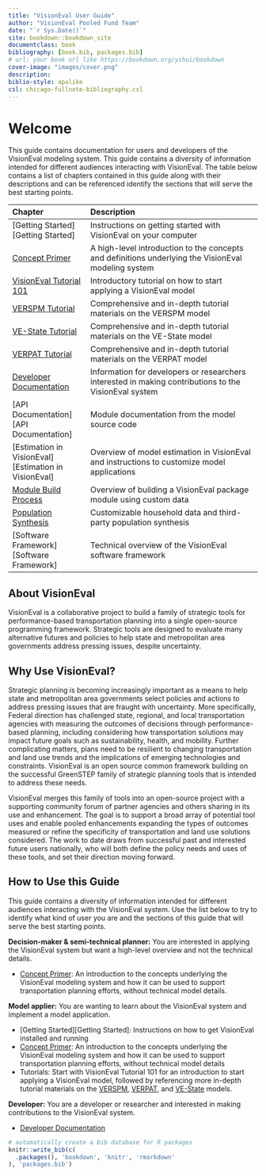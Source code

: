 ```yaml
---
title: "VisionEval User Guide"
author: "VisionEval Pooled Fund Team"
date: "`r Sys.Date()`"
site: bookdown::bookdown_site
documentclass: book
bibliography: [book.bib, packages.bib]
# url: your book url like https://bookdown.org/yihui/bookdown
cover-image: "images/cover.png"
description:
biblio-style: apalike
csl: chicago-fullnote-bibliography.csl
---
```


# Welcome {-}

This guide contains documentation for users and developers of the VisionEval modeling system. This guide contains a diversity of information intended for different audiences interacting with VisionEval. The table below contains a list of chapters contained in this guide along with their descriptions and can be referenced identify the sections that will serve the best starting points.

| Chapter | Description|
|:-------------|:-----------------------------|
| [Getting Started][Getting Started] | Instructions on getting started with VisionEval on your computer |
| [Concept Primer](#conceptprimer) | A high-level introduction to the concepts and definitions underlying the VisionEval modeling system |
| [VisionEval Tutorial 101](#tutorial) | Introductory tutorial on how to start applying a VisionEval model |
| [VERSPM Tutorial](#verspm) | Comprehensive and in-depth tutorial materials on the VERSPM model |
| [VE-State Tutorial](#vestate) | Comprehensive and in-depth tutorial materials on the VE-State model |
| [VERPAT Tutorial](#verpat) | Comprehensive and in-depth tutorial materials on the VERPAT model |
| [Developer Documentation](#developer) | Information for developers or researchers interested in making contributions to the VisionEval system |
| [API Documentation][API Documentation] | Module documentation from the model source code |
| [Estimation in VisionEval][Estimation in VisionEval] | Overview of model estimation in VisionEval and instructions to customize model applications |
| [Module Build Process](#ve-buildprocess) | Overview of building a VisionEval package module using custom data |
| [Population Synthesis](#ve-popsim) | Customizable household data and third-party population synthesis |
| [Software Framework][Software Framework] | Technical overview of the VisionEval software framework |

## About VisionEval {-}
VisionEval is a collaborative project to build a family of strategic tools for performance-based transportation planning into a single open-source programming framework. Strategic tools are designed to evaluate many alternative futures and policies to help state and metropolitan area governments address pressing issues, despite uncertainty.

## Why Use VisionEval? {-}
Strategic planning is becoming increasingly important as a means to help state and metropolitan area governments select policies and actions to address pressing issues that are fraught with uncertainty. More specifically, Federal direction has challenged state, regional, and local transportation agencies with measuring the outcomes of decisions through performance-based planning, including considering how transportation solutions may impact future goals such as sustainability, health, and mobility. Further complicating matters, plans need to be resilient to changing transportation and land use trends and the implications of emerging technologies and constraints. VisionEval is an open source common framework building on the successful GreenSTEP family of strategic planning tools that is intended to address these needs.

VisionEval merges this family of tools into an open-source project with a supporting community forum of partner agencies and others sharing in its use and enhancement. The goal is to support a broad array of potential tool uses and enable pooled enhancements expanding the types of outcomes measured or refine the specificity of transportation and land use solutions considered. The work to date draws from successful past and interested future users nationally, who will both define the policy needs and uses of these tools, and set their direction moving forward.

## How to Use this Guide {-}
This guide contains a diversity of information intended for different audiences interacting with the VisionEval system. Use the list below to try to identify what kind of user you are and the sections of this guide that will serve the best starting points.

**Decision-maker & semi-technical planner:** You are interested in applying the VisionEval system but want a high-level overview and not the technical details.

* [Concept Primer](#conceptprimer): An introduction to the concepts underlying the VisionEval modeling system and how it can be used to support transportation planning efforts, without technical model details.

**Model applier:** You are wanting to learn about the VisionEval system and implement a model application.

* [Getting Started][Getting Started]: Instructions on how to get VisionEval installed and running
* [Concept Primer](#conceptprimer): An introduction to the concepts underlying the VisionEval modeling system and how it can be used to support transportation planning efforts, without technical model details
* Tutorials: Start with VisionEval Tutorial 101 for an introduction to start applying a VisionEval model, followed by referencing more in-depth tutorial materials on the [VERSPM](#verspm), [VERPAT](#verpat), and [VE-State](#vestate) models.

**Developer:** You are a developer or researcher and interested in making contributions to the VisionEval system.

* [Developer Documentation](#developer)

```r
# automatically create a bib database for R packages
knitr::write_bib(c(
  .packages(), 'bookdown', 'knitr', 'rmarkdown'
), 'packages.bib')
```
